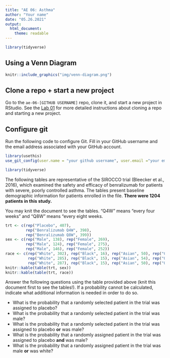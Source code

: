 ```yaml
---
title: "AE 06: Asthma"
author: "Your name"
date: "05.26.2021"
output: 
  html_document:
    theme: readable
---
```


```r
library(tidyverse)
```


## Using a Venn Diagram

```r
knitr::include_graphics("img/venn-diagram.png")
```


## Clone a repo + start a new project

Go to the `ae-06-[GITHUB USERNAME]` repo, clone it, and start a new project in RStudio. See the [Lab 01](https://sta199-fa20-002.netlify.app/labs/lab-01-hello-r.html#getting-started) for more detailed instructions about cloning a repo and starting a new project. 

## Configure git

Run the following code to configure Git. Fill in your GitHub username and the email address associated with your GitHub account. 

```r
library(usethis)
use_git_config(user.name = "your github username", user.email ="your email")
```

```r
library(tidyverse)
```

The following tables are representative of the SIROCCO trial (Bleecker et al.,
2016), which examined the safety and efficacy of benralizumab for patients with 
severe, poorly controlled asthma. The tables present baseline demographic
information for patients enrolled in the file. **There were 1204 patients in this study.**

You may knit the document to see the tables. "Q4W" means "every four weeks" and 
"Q8W" means "every eight weeks.

```r
trt <- c(rep("Placebo", 407), 
         rep("Benralizumab Q4W", 398), 
         rep("Benralizumab Q8W", 399))
sex <- c(rep("Male", 138), rep("Female", 269),
         rep("Male", 124), rep("Female", 275),
         rep("Male", 146), rep("Female", 252))
race <- c(rep("White", 302), rep("Black", 16), rep("Asian", 50), rep("Other", 39),
          rep("White", 285), rep("Black", 15), rep("Asian", 54), rep("Other", 45),
          rep("White", 287), rep("Black", 15), rep("Asian", 50), rep("Other", 46))
knitr::kable(table(trt, sex))
knitr::kable(table(trt, race))
```

Answer the following questions using the table provided above (knit this
document first to see the tables!). If a probability cannot be calculated, indicate what 
additional information is needed in order to do so.

- What is the probability that a randomly selected patient in the trial was 
assigned to placebo?
- What is the probability that a randomly selected patient in the trial was 
male?
- What is the probability that a randomly selected patient in the trial was 
assigned to placebo **or** was male?
- What is the probability that a randomly assigned patient in the trial was 
assigned to placebo **and** was male?
- What is the probability that a randomly assigned patient in the trial was
male **or** was white?